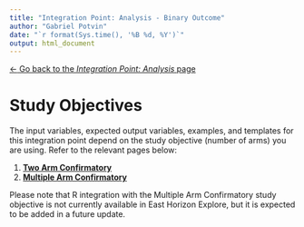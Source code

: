 ```yaml
---
title: "Integration Point: Analysis - Binary Outcome"
author: "Gabriel Potvin"
date: "`r format(Sys.time(), '%B %d, %Y')`"
output: html_document
---
```


[$\leftarrow$ Go back to the *Integration Point: Analysis* page](IntegrationPointAnalysis.html)

# Study Objectives

The input variables, expected output variables, examples, and templates for this integration point depend on the study objective (number of arms) you are using. Refer to the relevant pages below:

1. [**Two Arm Confirmatory**](IntegrationPointAnalysisBinaryTwoArm.html)
1. [**Multiple Arm Confirmatory**](IntegrationPointAnalysisBinaryMultipleArm.html)

Please note that R integration with the Multiple Arm Confirmatory study objective is not currently available in East Horizon Explore, but it is expected to be added in a future update.
